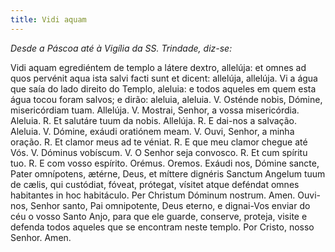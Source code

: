 ```yaml
---
title: Vidi aquam
---
```


<em>Desde a Páscoa até à Vigília da SS. Trindade, diz-se:</em>

<div class="grid grid-cols-2 gap-5">
  <span class="text-justify">
    Vidi aquam egrediéntem de templo a látere dextro, allelúja: et omnes ad quos
    pervénit aqua ista salvi facti sunt et dicent: allelúja, allelúja.
  </span>
  <span class="text-justify">
    Vi a água que saía do lado direito do Templo, aleluia: e todos aqueles em
    quem esta água tocou foram salvos; e dirão: aleluia, aleluia.
  </span>
  <span class="text-justify">
    V. Osténde nobis, Dómine, misericórdiam tuam. Allelúja.
  </span>
  <span class="text-justify">
    V. Mostrai, Senhor, a vossa misericórdia. Aleluia.
  </span>
  <span class="text-justify">
    <span class="text-red-500">R.</span> Et salutáre tuum da nobis. Allelúja.
  </span>
  <span class="text-justify">
    <span class="text-red-500">R.</span> E dai-nos a salvação. Aleluia.
  </span>
  <span class="text-justify">V. Dómine, exáudi oratiónem meam.</span>
  <span class="text-justify">V. Ouvi, Senhor, a minha oração.</span>
  <span class="text-justify">
    <span class="text-red-500">R.</span> Et clamor meus ad te véniat.
  </span>
  <span class="text-justify">
    <span class="text-red-500">R.</span> E que meu clamor chegue até Vós.
  </span>
  <span class="text-justify">V. Dóminus vobíscum.</span>
  <span class="text-justify">V. O Senhor seja convosco.</span>
  <span class="text-justify">
    <span class="text-red-500">R.</span> Et cum spíritu tuo.
  </span>
  <span class="text-justify">
    <span class="text-red-500">R.</span> E com vosso espírito.
  </span>
  <span class="text-red-500 text-center">Orémus.</span>
  <span class="text-red-500 text-center">Oremos.</span>
  <span class="text-justify">
    Exáudi nos, Dómine sancte, Pater omnípotens, ætérne, Deus, et míttere
    dignéris Sanctum Angelum tuum de cælis, qui custódiat, fóveat, prótegat,
    vísitet atque deféndat omnes habitantes in hoc habitáculo. Per Christum
    Dóminum nostrum. Amen.
  </span>
  <span class="text-justify">
    Ouvi-nos, Senhor santo, Pai omnipotente, Deus eterno, e dignai-Vos enviar do
    céu o vosso Santo Anjo, para que ele guarde, conserve, proteja, visite e
    defenda todos aqueles que se encontram neste templo. Por Cristo, nosso
    Senhor. Amen.
  </span>
</div>
